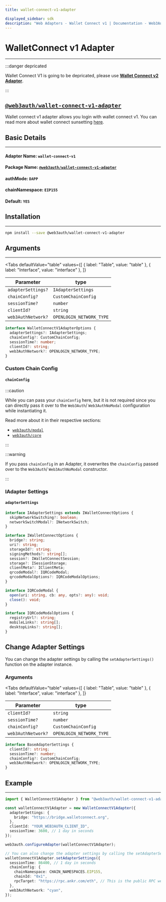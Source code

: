 ```yaml
---
title: wallet-connect-v1-adapter

displayed_sidebar: sdk
description: "Web Adapters - Wallet Connect v1 | Documentation - Web3Auth"
---
```


# WalletConnect v1 Adapter

---


:::danger depricated

Wallet Connect V1 is going to be depricated, please use [**Wallet Connect v2 Adapter**](./wallet-connect-v2).

:::

## [`@web3auth/wallet-connect-v1-adapter`](https://npmjs.com/package/@web3auth/wallet-connect-v1-adapter)

Wallet connect v1 adapter allows you login with wallet connect v1. You can read more about wallet connect sunsetting
[here](https://docs.walletconnect.com/2.0/advanced/migrating-from-v1.0).

## Basic Details

---

#### Adapter Name: `wallet-connect-v1`

#### Package Name: [`@web3auth/wallet-connect-v1-adapter`](https://npmjs.com/package/@web3auth/wallet-connect-v1-adapter)

#### authMode: `DAPP`

#### chainNamespace: `EIP155`

#### Default: `YES`

## Installation

---

```bash npm2yarn
npm install --save @web3auth/wallet-connect-v1-adapter
```

## Arguments

---

<Tabs
  defaultValue="table"
  values={[
    { label: "Table", value: "table" },
    { label: "Interface", value: "interface" },
  ]}
>

<TabItem value="table">

| Parameter          | type                     |
| ------------------ | ------------------------ |
| `adapterSettings?` | `IAdapterSettings`       |
| `chainConfig?`     | `CustomChainConfig`      |
| `sessionTime?`     | `number`                 |
| `clientId?`        | `string`                 |
| `web3AuthNetwork?` | `OPENLOGIN_NETWORK_TYPE` |

</TabItem>

<TabItem value="interface">

```ts
interface WalletConnectV1AdapterOptions {
  adapterSettings?: IAdapterSettings;
  chainConfig?: CustomChainConfig;
  sessionTime?: number;
  clientId?: string;
  web3AuthNetwork?: OPENLOGIN_NETWORK_TYPE;
}
```

</TabItem>

</Tabs>

### Custom Chain Config

#### `chainConfig`

:::caution

While you can pass your `chainConfig` here, but it is not required since you can directly pass it over to the `Web3Auth`/ `Web3AuthNoModal`
configuration while instantiating it.

Read more about it in their respective sections:

- [`web3auth/modal`](/sdk/web/modal/initialize#adding-a-custom-chain-configuration)
- [`web3auth/core`](/sdk/web/no-modal/initialize#adding-a-custom-chain-configuration)

:::

:::warning

If you pass `chainConfig` in an Adapter, it overwrites the `chainConfig` passed over to the `Web3Auth`/ `Web3AuthNoModal` constructor.

:::

### IAdapter Settings

#### `adapterSettings`

```ts
interface IAdapterSettings extends IWalletConnectOptions {
  skipNetworkSwitching?: boolean;
  networkSwitchModal?: INetworkSwitch;
}

interface IWalletConnectOptions {
  bridge?: string;
  uri?: string;
  storageId?: string;
  signingMethods?: string[];
  session?: IWalletConnectSession;
  storage?: ISessionStorage;
  clientMeta?: IClientMeta;
  qrcodeModal?: IQRCodeModal;
  qrcodeModalOptions?: IQRCodeModalOptions;
}

interface IQRCodeModal {
  open(uri: string, cb: any, opts?: any): void;
  close(): void;
}

interface IQRCodeModalOptions {
  registryUrl?: string;
  mobileLinks?: string[];
  desktopLinks?: string[];
}
```

## Change Adapter Settings

You can change the adapter settings by calling the `setAdapterSettings()` function on the adapter instance.

### Arguments

<Tabs
  defaultValue="table"
  values={[
    { label: "Table", value: "table" },
    { label: "Interface", value: "interface" },
  ]}
>

<TabItem value="table">

| Parameter          | type                     |
| ------------------ | ------------------------ |
| `clientId?`        | `string`                 |
| `sessionTime?`     | `number`                 |
| `chainConfig?`     | `CustomChainConfig`      |
| `web3AuthNetwork?` | `OPENLOGIN_NETWORK_TYPE` |

</TabItem>

<TabItem value="interface">

```ts
interface BaseAdapterSettings {
  clientId?: string;
  sessionTime?: number;
  chainConfig?: CustomChainConfig;
  web3AuthNetwork?: OPENLOGIN_NETWORK_TYPE;
}
```

</TabItem>

</Tabs>

## Example

---

```ts
import { WalletConnectV1Adapter } from "@web3auth/wallet-connect-v1-adapter";

const walletConnectV1Adapter = new WalletConnectV1Adapter({
  adapterSettings: {
    bridge: "https://bridge.walletconnect.org",
  },
  clientId: "YOUR_WEB3AUTH_CLIENT_ID",
  sessionTime: 3600, // 1 day in seconds
});

web3auth.configureAdapter(walletConnectV1Adapter);

// You can also change the adapter settings by calling the setAdapterSettings() function on the adapter instance.
walletConnectV1Adapter.setAdapterSettings({
  sessionTime: 86400, // 1 day in seconds
  chainConfig: {
    chainNamespace: CHAIN_NAMESPACES.EIP155,
    chainId: "0x1",
    rpcTarget: "https://rpc.ankr.com/eth", // This is the public RPC we have added, please pass on your own endpoint while creating an app
  },
  web3AuthNetwork: "cyan",
});
```
